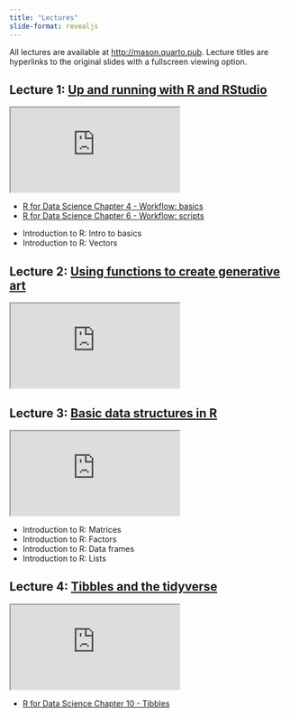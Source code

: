 ```yaml
---
title: "Lectures"
slide-format: revealjs
---
```


::: callout-note
All lectures are available at <http://mason.quarto.pub>. Lecture titles are hyperlinks to the original slides with a fullscreen viewing option.
:::

## Lecture 1: [Up and running with R and RStudio](https://mason.quarto.pub/up-and-running-with-r-and-rstudio/#/title-slide)

```{=html}
<iframe class="slide-deck" src="https://mason.quarto.pub/up-and-running-with-r-and-rstudio/" title="Up and running with R and Studio"></iframe>
```
::: {.callout-important title="Reading Assignment" icon="false" collapse="true" appearance="simple"}
-   [R for Data Science Chapter 4 - Workflow: basics](https://r4ds.had.co.nz/workflow-basics.html)
-   [R for Data Science Chapter 6 - Workflow: scripts](https://r4ds.had.co.nz/workflow-scripts.html)
:::

::: {.callout-tip title="DataCamp Assignment" icon="false" collapse="true" appearance="simple"}
-   Introduction to R: Intro to basics
-   Introduction to R: Vectors
:::

## Lecture 2: [Using functions to create generative art](https://mason.quarto.pub/using-functions-to-create-generative-art/)

```{=html}
<iframe class="slide-deck" src="https://mason.quarto.pub/using-functions-to-create-generative-art/" title="Using functions to create generative art"></iframe>
```
## Lecture 3: [Basic data structures in R](https://mason.quarto.pub/basic-data-structures-in-r/)

```{=html}
<iframe class="slide-deck" src="https://mason.quarto.pub/basic-data-structures-in-r/" title="Basic data structures in R"></iframe>
```
::: {.callout-tip title="DataCamp Assignment" icon="false" collapse="true" appearance="simple"}
-   Introduction to R: Matrices
-   Introduction to R: Factors
-   Introduction to R: Data frames
-   Introduction to R: Lists
:::

## Lecture 4: [Tibbles and the tidyverse](https://mason.quarto.pub/tibbles-and-the-tidyverse/)

```{=html}
<iframe class="slide-deck" src="https://mason.quarto.pub/tibbles-and-the-tidyverse/" title="Tibbles and the tidyverse"></iframe>
```
::: {.callout-important title="Reading Assignment" icon="false" collapse="true" appearance="simple"}
-   [R for Data Science Chapter 10 - Tibbles](https://r4ds.had.co.nz/tibbles.html)
:::
